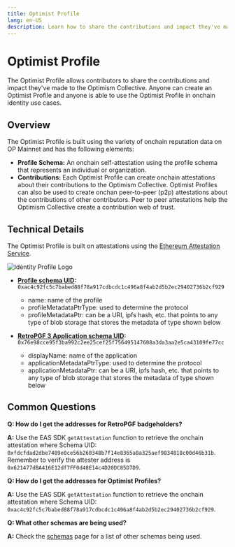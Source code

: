 ```yaml
---
title: Optimist Profile
lang: en-US
description: Learn how to share the contributions and impact they've made to the Optimism Collective.
---
```


# Optimist Profile

The Optimist Profile allows contributors to share the contributions and impact they've made to the Optimism Collective. Anyone can create an Optimist Profile and anyone is able to use the Optimist Profile in onchain identity use cases.

## Overview

The Optimist Profile is built using the variety of onchain reputation data on OP Mainnet and has the following elements:

-   **Profile Schema:** An onchain self-attestation using the profile schema that represents an individual or organization.
-   **Contributions:** Each Optimist Profile can create onchain attestations about their contributions to the Optimism Collective. Optimist Profiles can also be used to create onchan peer-to-peer (p2p) attestations about the contributions of other contributors. Peer to peer attestations help the Optimism Collective create a contribution web of trust.

## Technical Details

The Optimist Profile is built on attestations using the [Ethereum Attestation Service](technical-details/atst-v1).

![Identity Profile Logo](public/img/op-mainnet/identity/profile.png)

-   **[Profile schema UID](https://optimism.easscan.org/schema/view/0xac4c92fc5c7babed88f78a917cdbcdc1c496a8f4ab2d5b2ec29402736b2cf929):**  `​​0xac4c92fc5c7babed88f78a917cdbcdc1c496a8f4ab2d5b2ec29402736b2cf929`
    -   name: name of the profile
    -   profileMetadataPtrType: used to determine the protocol
    -   profileMetadataPtr: can be a URI, ipfs hash, etc. that points to any type of blob storage that stores the metadata of type shown below

-   **[RetroPGF 3 Application schema UID](https://optimism.easscan.org/schema/view/0x76e98cce95f3ba992c2ee25cef25f756495147608a3da3aa2e5ca43109fe77cc):** `0x76e98cce95f3ba992c2ee25cef25f756495147608a3da3aa2e5ca43109fe77cc`
    -   displayName: name of the application
    -   applicationMetadataPtrType: used to determine the protocol
    -   applicationMetadataPtr: can be a URI, ipfs hash, etc. that points to any type of blob storage that stores the metadata of type shown below

## Common Questions

**Q: How do I get the addresses for RetroPGF badgeholders?**

**A:** Use the EAS SDK `getAttestation` function to retrieve the onchain attestation where Schema UID: `0xfdcfdad2dbe7489e0ce56b260348b7f14e8365a8a325aef9834818c00d46b31b`.
Remember to verify the attester address is `0x621477dBA416E12df7FF0d48E14c4D20DC85D7D9`.

**Q: How do I get the addresses for Optimist Profiles?**

**A:** Use the EAS SDK `getAttestation` function to retrieve the onchain attestation where Schema UID: `0xac4c92fc5c7babed88f78a917cdbcdc1c496a8f4ab2d5b2ec29402736b2cf929`.

**Q: What other schemas are being used?**

**A:** Check the [schemas](schemas) page for a list of other schemas being used.
